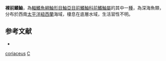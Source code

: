 {{Speciesbox
| taxon = Congiopodus coriaceus
| binomial_authority = [[Paulin|Paulin]] & [[Moreland|Moreland]], 1979
| status = NE
| status_system = IUCN3.1
| synonyms = *''Cephalinus coriaceus'', <small>Paulin & Moreland, 1979</small>
}}
'''裸前鰭鮋'''，為[[輻鰭魚綱|輻鰭魚綱]][[鮋形目|鮋形目]][[鮋亞目|鮋亞目]][[前鰭鮋科|前鰭鮋科]][[前鰭鮋屬|前鰭鮋屬]]的其中一[[種|種]]，為深海魚類，分布於西南[[太平洋|太平洋]][[紐西蘭|紐西蘭]]海域，棲息在底層水域，生活習性不明。

== 参考文献 ==
*{{FishBase_species|genus=Congiopodus|species=coriaceus|year=2014|month=6}}

{{鮋形目小作品}}
{{Taxonbar}}
[[Category:前鰭鮋屬|coriaceus]]
[[Category:1979年描述的鱼类|C]]
